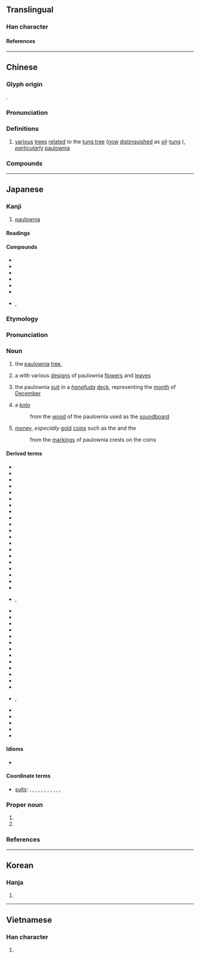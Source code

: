 {{character info}}
==Translingual==

===Han character===
{{Han char|rn=75|rad=木|as=06|sn=10|four=47920|canj=DBMR|ids=⿰木同}}

====References====
{{Han ref|kx=0525.170|dkj=14770|dj=0914.120|hdz=21198.070|uh=6850}}

----

==Chinese==
{{zh-forms}}

===Glyph origin===
{{Han etym}}
{{Han compound|木|同|ls=psc|c1=s|c2=p|t1=tree}}.

===Pronunciation===
{{zh-pron
|m=tóng
|c=tung4
|h=pfs=thùng
|j=tung1
|md=dùng
|mn=tông/tâng/thâng
|mn_note=tông - literary; tâng/thâng - vernacular
|mn-t=tong5/tang5
|mn-t_note=tong5 - literary; tang5 - vernacular
|w=3don
|mc=y
|oc=y
|cat=n
}}

===Definitions===
{{zh-hanzi}}

# [[various]] [[tree]]s [[relate]]d to the [[tung tree]] ([[now]] [[distinguished]] as [[oil]]-[[tung]] {{zh-l|*油桐}}), ''[[particularly]]'' [[paulownia]]

===Compounds===
{{zh-der|血桐|野桐|梧桐|油桐|罌子桐|刺桐:[[Indian coral tree]]|珙桐|白桐|泡桐|海桐|草海桐|蓮葉桐|楊桐|福祿桐|桐君|絲桐|大岩桐|山桐子|廣東油桐|空桐樹|桐花鳳|桐生茂豫|桐宮|桐鄉|桐人|桐油|桐城派|焦桐|桐棺三寸|海桐花|海桐科|桐花煙|胡桐|莿桐|桐山|桐木漯}}

----

==Japanese==

===Kanji===
{{ja-kanji|grade=|rs=木06}}

# [[paulownia]]

====Readings====
{{ja-readings
|goon=ずう<づう
|kanon=とう
|kanyoon=どう
|kun=きり-
|nanori=ひさ, き
}}

====Compounds====
{{der-top|Compounds}}
* {{ja-r|桐城派|^とうじょう-は}}
* {{ja-r|桐塑|とうそ}}
* {{ja-r|桐油|とうゆ}}
* {{ja-r|梧桐|ごとう}}
* {{ja-r|高桐院|^こうとういん}}
* {{ja-r|糸桐|しとう}}
* {{ja-r|海桐|トベラ|rom=-}}, {{ja-r|海桐花|トベラ}}
{{der-bottom}}

===Etymology===
<div style="float:right">
{{wp|lang=ja|キリ}}
{{wp|Paulownia tomentosa}}
</div>
{{ja-kanjitab|きり|yomi=k}}

{{rfe|ja|sort=きり}}

===Pronunciation===
{{ja-pron|yomi=k|きり|acc=0|acc_ref=DJR,NHK}}

===Noun===
{{ja-noun|きり|キリ}}

# the [[paulownia]] [[tree]], {{taxlink|Paulownia tomentosa|species}}
#: {{hyper|ja|胡麻の葉草|tr=goma no hagusa}}
# a {{m|ja|家紋|tr=kamon||[[family]] [[crest]]}} with various [[design]]s of paulownia [[flower]]s and [[leaf|leaves]]
# {{lb|ja|sort=きり|card games}} the paulownia [[suit]] in a ''[[hanafuda]]'' [[deck]], representing the [[month]] of [[December]]
#: {{hypo|ja|桐に鳳凰|tr=kiri ni hōō}}
# {{lb|ja|sort=きり|colloquial}} a ''[[koto]]'' {{gl|Japanese [[zither]]}}
#: from the [[wood]] of the paulownia used as the [[soundboard]]
#: {{syn|ja|琴|tr=koto}}
# {{lb|ja|colloquial}} [[money]], ''especially'' [[gold]] [[coin]]s such as the {{m|ja|大判|tr=ōban}} and the {{m|ja|小判|tr=koban}}
#: from the [[marking]]s of paulownia crests on the coins

====Derived terms====
{{der-top}}
* {{ja-r|桐麻|キリアサ}}
* {{ja-r|桐 油|きり あぶら}}
* {{ja-r|桐紙|きりがみ}}
* {{ja-r|桐ヶ谷|きりヶやつ}}
* {{ja-r|桐崎|^きりさき}}
* {{ja-r|桐高|^きりたか}}
* {{ja-r|桐竹|きりたけ}}
* {{ja-r|桐壺|^きりつぼ}}
* {{ja-r|桐に鳳凰|きり に ほうおう}}
* {{ja-r|桐%野|^きり%の}}
* {{ja-r|桐の木%炭|きり の き%ずみ}}
* {{ja-r|桐の薹|きり の とう}}
* {{ja-r|桐%畑|きり%ばたけ}}
* {{ja-r|桐原|^きりはら}}
* {{ja-r|桐 火%桶|きり ひ%おけ}}
* {{ja-r|桐%油|きり%ゆ}}
* {{ja-r|桐生|^きりゅう}}
* {{ja-r|青桐|アオギリ}}
* {{ja-r|秋桐|アキギリ}}
* {{ja-r|油%桐|アブラ%ギリ}}
* {{ja-r|飯桐|イ.イギリ|rom=-}}, {{ja-r|椅|イ.イギリ}}
* {{ja-r|犬桐|イヌギリ}}
* {{ja-r|岩桐%草|イワギリ%ソウ}}
* {{ja-r|大%内%桐|おお%うち%-ぎり}}
* {{ja-r|片桐|^かたぎり}}
* {{ja-r|菊桐|きくきり}}
* {{ja-r|臭桐|クサギリ}}
* {{ja-r|五三の桐|ごさん の きり}}
* {{ja-r|五%七の桐|ご%しち の きり}}
* {{ja-r|三方%桐|さんぼう%-ぎり}}
* {{ja-r|縞桐|しまぎり}}
* {{ja-r|総桐|そうぎり}}
* {{ja-r|太閤%桐|たいこう%-ぎり}}
* {{ja-r|唐桐|トウギリ}}
* {{ja-r|蓮%葉%桐|ハス ノ% ハ%-ギリ|rom=-}}, {{ja-r|蓮の葉%桐|はす の は%-ぎり}}
* {{ja-r|針桐|ハリギリ}}
* {{ja-r|緋%桐|ひ%ぎり}}
* {{ja-r|前桐|まえぎり}}
* {{ja-r|山桐|ヤマギリ}}
* {{ja-r|焼き桐|やきぎり}}
{{der-bottom}}

====Idioms====
* {{ja-r|桐 一%葉|きり ひと%は}}

====Coordinate terms====
* {{ja-r|花札|はなふだ}} [[suit]]s: {{ja-r|松|まつ|[[pine]]}}, {{ja-r|梅|うめ|[[plum]] [[blossom]]s}}, {{ja-r|桜|さくら|''[[sakura]]''}}, {{ja-r|藤|ふじ|[[wisteria]]}}, {{ja-r|菖蒲|あやめ|[[iris]]}}, {{ja-r|牡丹|ぼたん|[[peony]]}}, {{ja-r|萩|はぎ|[[bush clover]]}}, {{ja-r|芒|すすき|[[susuki grass]]}}, {{ja-r|菊|きく|[[chrysanthemum]]}}, {{ja-r|紅葉|もみじ|[[autumn]] [[leaf|leaves]]}}, {{ja-r|柳|やなぎ|[[willow]]}}, {{ja-r|桐|きり|'''[[paulownia]]'''}}

===Proper noun===
{{ja-pos|proper|きり}}

# {{given name|ja|female|A=a|sort=きり}}
# {{surname|ja|A=a|nodot=1|sort=きり}}

===References===
<references/>

{{topics|ja|Musical instruments|String instruments|sort=きり}}

----

==Korean==

===Hanja===
{{ko-hanja|오동나무|동}}

# {{rfdef|ko|sort=木06}}

----

==Vietnamese==

===Han character===
{{vi-readings|rs=木06|reading=đồng}}

# {{rfdef|vi|sort=木06}}

{{cln|vi|Han tu}}